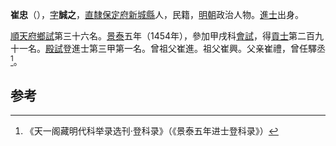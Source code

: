'''崔忠'''（{{bd|1427年||？}}），[[表字|字]]'''誠之'''，[[北直隸|直隸]][[保定府|保定府]][[新城縣|新城縣]]人，民籍，[[明朝|明朝]]政治人物。[[進士|進士]]出身。

[[順天府|順天府]][[鄉試|鄉試]]第三十六名。[[景泰|景泰]]五年（1454年），參加甲戌科[[會試|會試]]，得[[貢士|貢士]]第二百九十一名。[[殿試|殿試]]登進士第三甲第一名。曾祖父崔進。祖父崔興。父亲崔禮，曾任驛丞<ref>《天一阁藏明代科举录选刊·登科录》（《景泰五年进士登科录》）</ref>。

==参考==
{{reflist}}
{{明朝人物小作品}}
{{景泰五年甲戌科殿試金榜}}